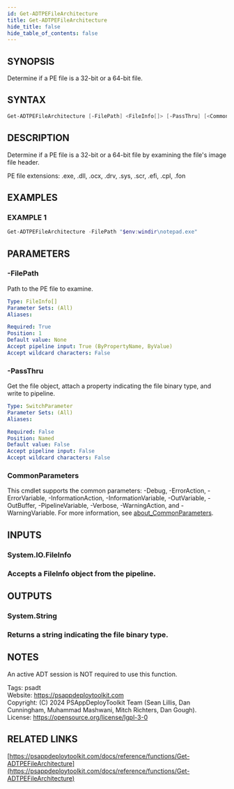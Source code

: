 ```yaml
---
id: Get-ADTPEFileArchitecture
title: Get-ADTPEFileArchitecture
hide_title: false
hide_table_of_contents: false
---
```


## SYNOPSIS

Determine if a PE file is a 32-bit or a 64-bit file.

## SYNTAX

```powershell
Get-ADTPEFileArchitecture [-FilePath] <FileInfo[]> [-PassThru] [<CommonParameters>]
```

## DESCRIPTION

Determine if a PE file is a 32-bit or a 64-bit file by examining the file's image file header.

PE file extensions: .exe, .dll, .ocx, .drv, .sys, .scr, .efi, .cpl, .fon

## EXAMPLES

### EXAMPLE 1

```powershell
Get-ADTPEFileArchitecture -FilePath "$env:windir\notepad.exe"
```

## PARAMETERS

### -FilePath

Path to the PE file to examine.

```yaml
Type: FileInfo[]
Parameter Sets: (All)
Aliases:

Required: True
Position: 1
Default value: None
Accept pipeline input: True (ByPropertyName, ByValue)
Accept wildcard characters: False
```

### -PassThru

Get the file object, attach a property indicating the file binary type, and write to pipeline.

```yaml
Type: SwitchParameter
Parameter Sets: (All)
Aliases:

Required: False
Position: Named
Default value: False
Accept pipeline input: False
Accept wildcard characters: False
```

### CommonParameters

This cmdlet supports the common parameters: -Debug, -ErrorAction, -ErrorVariable, -InformationAction, -InformationVariable, -OutVariable, -OutBuffer, -PipelineVariable, -Verbose, -WarningAction, and -WarningVariable. For more information, see [about_CommonParameters](http://go.microsoft.com/fwlink/?LinkID=113216).

## INPUTS

### System.IO.FileInfo

### Accepts a FileInfo object from the pipeline.
## OUTPUTS

### System.String

### Returns a string indicating the file binary type.
## NOTES
An active ADT session is NOT required to use this function.

Tags: psadt<br />
Website: https://psappdeploytoolkit.com<br />
Copyright: (C) 2024 PSAppDeployToolkit Team (Sean Lillis, Dan Cunningham, Muhammad Mashwani, Mitch Richters, Dan Gough).<br />
License: https://opensource.org/license/lgpl-3-0

## RELATED LINKS

[https://psappdeploytoolkit.com/docs/reference/functions/Get-ADTPEFileArchitecture](https://psappdeploytoolkit.com/docs/reference/functions/Get-ADTPEFileArchitecture)
